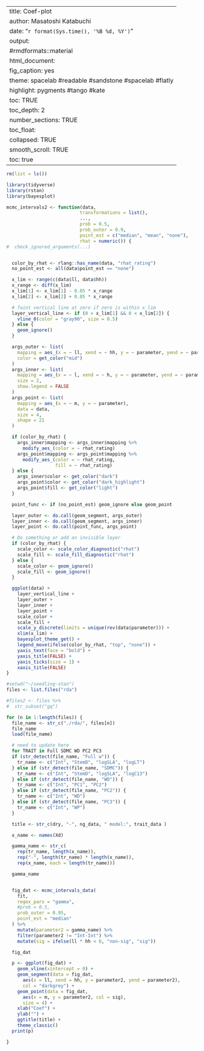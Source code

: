 
---
title: Coef-plot
author: Masatoshi Katabuchi
date: "`r format(Sys.time(), '%B %d, %Y')`"
output:
#rmdformats::material
  html_document:
    fig_caption: yes
    theme: spacelab #readable #sandstone #spacelab #flatly
    highlight: pygments #tango #kate
    toc: TRUE
    toc_depth: 2
    number_sections: TRUE
    toc_float:
      collapsed: TRUE
      smooth_scroll: TRUE
      toc: true
---

```r
rm(list = ls())
```

```r
library(tidyverse)
library(rstan)
library(bayesplot)

```


```r

mcmc_intervals2 <- function(data,
                           transformations = list(),
                           ...,
                           prob = 0.5,
                           prob_outer = 0.9,
                           point_est = c("median", "mean", "none"),
                           rhat = numeric()) {
#  check_ignored_arguments(...)


  color_by_rhat <- rlang::has_name(data, "rhat_rating")
  no_point_est <- all(data$point_est == "none")

  x_lim <- range(c(data$ll, data$hh))
  x_range <- diff(x_lim)
  x_lim[1] <- x_lim[1] - 0.05 * x_range
  x_lim[2] <- x_lim[2] + 0.05 * x_range

  # faint vertical line at zero if zero is within x_lim
  layer_vertical_line <- if (0 > x_lim[1] && 0 < x_lim[2]) {
    vline_0(color = "gray90", size = 0.5)
  } else {
    geom_ignore()
  }

  args_outer <- list(
    mapping = aes_(x = ~ ll, xend = ~ hh, y = ~ parameter, yend = ~ parameter),
    color = get_color("mid")
  )
  args_inner <- list(
    mapping = aes_(x = ~ l, xend = ~ h, y = ~ parameter, yend = ~ parameter),
    size = 2,
    show.legend = FALSE
  )
  args_point <- list(
    mapping = aes_(x = ~ m, y = ~ parameter),
    data = data,
    size = 4,
    shape = 21
  )

  if (color_by_rhat) {
    args_inner$mapping <- args_inner$mapping %>%
      modify_aes_(color = ~ rhat_rating)
    args_point$mapping <- args_point$mapping %>%
      modify_aes_(color = ~ rhat_rating,
                  fill = ~ rhat_rating)
  } else {
    args_inner$color <- get_color("dark")
    args_point$color <- get_color("dark_highlight")
    args_point$fill <- get_color("light")
  }

  point_func <- if (no_point_est) geom_ignore else geom_point

  layer_outer <- do.call(geom_segment, args_outer)
  layer_inner <- do.call(geom_segment, args_inner)
  layer_point <- do.call(point_func, args_point)

  # Do something or add an invisible layer
  if (color_by_rhat) {
    scale_color <- scale_color_diagnostic("rhat")
    scale_fill <- scale_fill_diagnostic("rhat")
  } else {
    scale_color <- geom_ignore()
    scale_fill <- geom_ignore()
  }

  ggplot(data) +
    layer_vertical_line +
    layer_outer +
    layer_inner +
    layer_point +
    scale_color +
    scale_fill +
    scale_y_discrete(limits = unique(rev(data$parameter))) +
    xlim(x_lim) +
    bayesplot_theme_get() +
    legend_move(ifelse(color_by_rhat, "top", "none")) +
    yaxis_text(face = "bold") +
    yaxis_title(FALSE) +
    yaxis_ticks(size = 1) +
    xaxis_title(FALSE)
}


```

```r

#setwd("~/seedling-stan")
files <- list.files("rda")

#files2 <- files %>%
#  str_subset("gq")

```

```r

for (n in 1:length(files)) {
  file_name <- str_c("./rda/", files[n])
  file_name
  load(file_name)

  # need to update here
  for TRAIT in Full SDMC WD PC2 PC3
  if (str_detect(file_name, "Full w")) {
    tr_name <- c("Int", "StemD", "logSLA", "logLT")
  } else if (str_detect(file_name, "SDMC")) {
    tr_name <- c("Int", "StemD", "logSLA", "logC13")
  } else if (str_detect(file_name, "WD")) {
    tr_name <- c("Int", "PC1", "PC2")
  } else if (str_detect(file_name, "PC2")) {
    tr_name <- c("Int", "WD")
  } else if (str_detect(file_name, "PC3")) {
    tr_name <- c("Int", "WP")
  }

  title <- str_c(dry, "-", ng_data, " model:", trait_data )

  x_name <- names(Xd)

  gamma_name <- str_c(
    rep(tr_name, length(x_name)),
    rep("-", length(tr_name) * length(x_name)),
    rep(x_name, each = length(tr_name)))

  gamma_name


  fig_dat <- mcmc_intervals_data(
    fit,
    regex_pars = "gamma",
    #prob = 0.5,
    prob_outer = 0.95,
    point_est = "median"
  ) %>%
    mutate(parameter2 = gamma_name) %>%
    filter(parameter2 != "Int-Int") %>%
    mutate(sig = ifelse(ll * hh < 0, "non-sig", "sig"))

  fig_dat

  p <- ggplot(fig_dat) +
    geom_vline(xintercept = 0) +
    geom_segment(data = fig_dat,
      aes(x = ll, xend = hh, y = parameter2, yend = parameter2),
      col = "darkgrey") +
    geom_point(data = fig_dat,
      aes(x = m, y = parameter2, col = sig),
      size = 4) +
    xlab("Coef") +
    ylab("") +
    ggtitle(title) +
    theme_classic()
  print(p)

}



```



